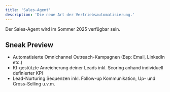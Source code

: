 ```yaml
---
title: 'Sales-Agent'
description: 'Die neue Art der Vertriebsautomatisierung.'
---
```


Der Sales-Agent wird im Sommer 2025 verfügbar sein.

## Sneak Preview

- Automatisierte Omnichannel Outreach-Kampagnen (Bsp: Email, LinkedIn etc.)
- KI-gestützte Anreicherung deiner Leads inkl. Scoring anhand individuell definierter KPI
- Lead-Nurturing Sequenzen inkl. Follow-up Kommunikation, Up- und Cross-Selling
u.v.m.
